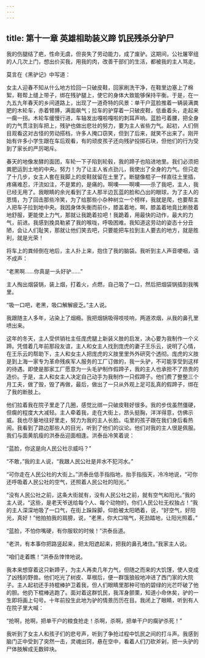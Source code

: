 ```yaml
---
---
---
```

title: 第十一章 英雄相助装义蹄 饥民残杀分驴尸
---




我的伤腿结了疤，性命无虞，但丧失了劳动能力，成了废驴。这期间，公社屠宰组的人几次上门，想出价买我，用我的肉，改善干部们的生活，都被我的主人骂走。

莫言在《黑驴记》中写道：

女主人迎春不知从什么地方捡回一只破皮鞋，回家刷洗干净，在鞋里边塞上了棉絮，鞋帮上缝上带子，绑在残驴腿上，使它的身体大致能够保持平衡。于是，在一九五九年春天的乡间道路上，出现了一道奇特的风景：单干户蓝脸推着一辆装满粪肥的木轮车，赤着臂膊，满面飙气；拉车的驴穿着一只破皮鞋，低垂着头，走起来一瘸一拐。木轮车缓慢行进，车轴发出嘎啦嘎啦的刺耳声响。蓝脸弓着腰，把全身的力气贯注到车把上，残驴也做出悲壮的努力，要为主人省些力气。起初，人们侧目观看这对古怪的劳动搭档，许多人掩口窃笑，但到了后来，就笑不出来了。刚开始有许多小学生跟在车后观看，有的顽皮孩子还向残驴投掷石块，但他们的行为受到了家长的严厉喝斥。

春天的地像发酵的面团，车轮一下子陷到轮毂，我的蹄子也陷进地里。我们必须把粪肥运到土地的中央。努力！为了让主人省点劲儿，我使出了全身的力气。但只走了十几步，女主人套在我脚上的皮鞋就留在土里了。断腿像棍子一样直往土里插，疼痛难忍，汗流如注，不是累的，是痛的。啊噢——啊噢——杀了我吧，主人，我已经无用了。我眼睛的余光看到了主人那半边瓦蓝的脸和凸出的眼球，为了主人的恩情，为了回击那些冷笑，为了给那些小杂种树立一个榜样，我就是爬，也要帮主人把车子拉到地中央。我因身体失衡而前仆，膝盖着地，啊，膝盖着地竟比断肢着地舒服，更能使上力气，那就让我跪着拉吧！我跪着，用最快的动作，最大的力气，前进。我感到挽具勒紧了我的喉咙，呼吸困难。我知道这劳动的姿态十分丑陋，会让人们耻笑，那就让他们笑去吧，只要能把车拉到主人要去的地方，就是胜利，就是光荣！

将车上的粪倾倒在地后，主人扑上来，抱住了我的脑袋。我听到主人声音哽咽，语不成声：

“老黑啊……你真是一头好驴……”

主人掏出烟袋锅，装上烟，打着火，点燃，自己吸了一口，然后把烟袋锅插到我嘴里。

“吸一口吧，老黑，吸口解解疲乏。”主人说。

我跟随主人多年，沾染上了烟瘾。我把烟锅吸得吱吱响，两道浓烟，从我的鼻孔里喷出来。

这年的冬天，主人受供销社主任庞虎腿上新装义肢的启发，决心要为我制作一个义蹄。凭借着几年前那段友谊，主人和女主人找到庞虎的妻子王乐云，说明了心情，在王乐云的帮助下，主人和女主人把庞虎的义肢里里外外研究个透彻。庞虎的义肢是到上海一家专为革命残疾军人服务的工厂订做的，我一头驴，不可能享受到这样的待遇。即使是那家工厂愿意为一头毛驴制作假蹄子，我的主人也承担不了昂贵的造价。于是，主人和女主人决定自己动手为我制作一只假蹄子。他们费了整整三个月工夫，做了毁，毁了再做，最后，做出了一只从外观上足可乱真的假蹄子，绑在了我的断肢上。

他们拉着我在院子里走了几圈，感觉比绑一只破皮鞋好很多。我的步伐虽然僵硬，但瘸的程度大大减轻。主人牵着我，走在大街上，昂头挺胸，洋洋得意，仿佛示威。我也尽量地往好里走，努力为我的主人长脸。屯里的孩子跟在我们身后看热闹。我看到了路边那些人的目光，听到了他们的议论。他们对我的主人很是佩服。我们与面黄肌瘦的洪泰岳迎面相逢。洪泰岳冷笑着说：

“蓝脸，你这是向人民公社示威吗？”

“不敢，”我的主人说，“我跟人民公社是井水不犯河水。”

“可你走在人民公社的大街上。”洪泰岳低手指指地，抬手指指天，冷冷地说，“可你还呼吸着人民公社的空气，还照着人民公社的阳光。”

“没有人民公社之前，这条大街就有，没有人民公社之前，就有空气和阳光。”我的主人说，“这些，是老天爷送给每个人、每个动物的，你们人民公社无权独占！”我的主人深深地吸了一口气，在街上跺跺脚，仰脸被太阳晒着，说，“好空气，好阳光，真好！”他拍拍我的肩膀，说，“老黑，你大口喘气，死劲踏地，让阳光照着。”

“蓝脸，不怕你嘴硬，有你服软的时候！”洪泰岳道。

“老洪，有本事你把路竖起来，把太阳遮起来，把我的鼻孔堵住。”我家主人说。

“咱们走着瞧！”洪泰岳悻悻地说。

我本来想穿着这只新蹄子，为主人再卖几年力气，但随之而来的大饥馑，使人变成了凶残的野兽。他们吃光了树皮、草根后，便一群饿狼般地冲进了西门家的大院子。主人起初还手持棍棒护卫着我，但人们眼睛里那种可怕的碧绿的光芒吓破了他的胆。他扔下棍棒逃跑了。面对着这群饥民，我浑身颤栗，知道小命休矣，驴的一生即将画上句号。十年前投生此地为驴的情景历历在目。我闭上了眼睛，听到有人在院子里大喊：

“抢啊，抢啊，把单干户的粮食抢走！杀啊，杀啊，把单干户的瘸驴杀死！”

我听到了女主人和孩子们的悲号声，听到了争抢过程中饥民之间的打斗声。我感到脑门正中受到了突然一击，灵魂出窍，悬在空中，看着人们刀砍斧剁，把一头驴的尸体肢解成无数碎块。